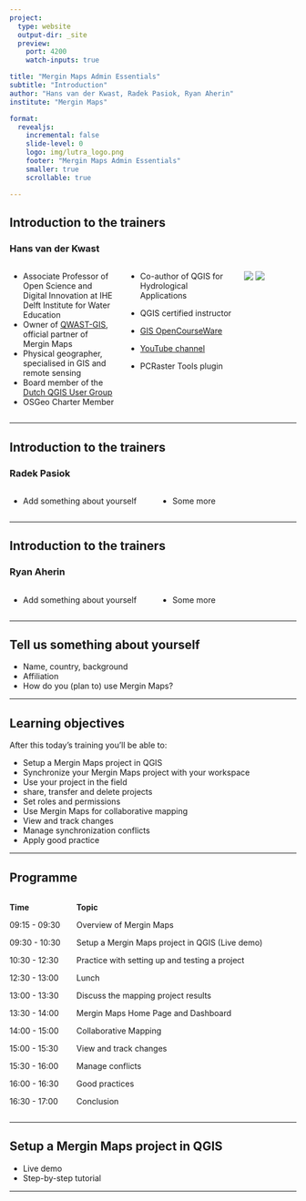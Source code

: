 ```yaml
---
project:
  type: website
  output-dir: _site
  preview:
    port: 4200
    watch-inputs: true

title: "Mergin Maps Admin Essentials"
subtitle: "Introduction"
author: "Hans van der Kwast, Radek Pasiok, Ryan Aherin"
institute: "Mergin Maps"

format:
  revealjs:
    incremental: false
    slide-level: 0
    logo: img/lutra_logo.png
    footer: "Mergin Maps Admin Essentials"
    smaller: true
    scrollable: true

---
```


## Introduction to the trainers
### Hans van der Kwast

:::: {.columns}
::: {.column width="40%"}
* Associate Professor of Open Science and Digital Innovation at IHE Delft Institute for Water Education
* Owner of [QWAST-GIS](https://www.qwast-gis.com/), official partner of Mergin Maps
* Physical geographer, specialised in GIS and remote sensing
* Board member of the [Dutch QGIS User Group](https://qgis.nl/)
* OSGeo Charter Member

:::

::: {.column width="40%"}

* Co-author of QGIS for Hydrological Applications
* QGIS certified instructor
* [GIS OpenCourseWare](https://courses.gisopencourseware.org/)

* [YouTube channel](https://www.youtube.com/@hansvanderkwast)

* PCRaster Tools plugin
:::

::: {.column width="20%"}

![](../../assets/QWAST_GIS.png)
![](../../assets/hyd2_230x.png)
:::
::::

::: {.notes}
:::

---

## Introduction to the trainers
### Radek Pasiok

:::: {.columns}
::: {.column width="50%"}
* Add something about yourself


:::

::: {.column width="50%"}
* Some more


:::
::::

::: {.notes}
:::

---

## Introduction to the trainers
### Ryan Aherin

:::: {.columns}
::: {.column width="50%"}
* Add something about yourself


:::

::: {.column width="50%"}
* Some more


:::
::::

::: {.notes}
:::
---

## Tell us something about yourself

* Name, country, background
* Affiliation
* How do you (plan to) use Mergin Maps?

---

## Learning objectives

After this today's training you'll be able to:

* Setup a Mergin Maps project in QGIS
* Synchronize your Mergin Maps project with your workspace
* Use your project in the field
* share, transfer and delete projects
* Set roles and permissions
* Use Mergin Maps for collaborative mapping
* View and track changes
* Manage synchronization conflicts
* Apply good practice

---

## Programme

:::: {.columns}
::: {.column width="20%"}
**Time**

09:15 - 09:30

09:30 - 10:30

10:30 - 12:30

12:30 - 13:00

13:00 - 13:30

13:30 - 14:00

14:00 - 15:00

15:00 - 15:30

15:30 - 16:00

16:00 - 16:30

16:30 - 17:00
:::

::: {.column width="80%"}
**Topic**

Overview of Mergin Maps

Setup a Mergin Maps project in QGIS (Live demo)

Practice with setting up and testing a project

Lunch

Discuss the mapping project results

Mergin Maps Home Page and Dashboard

Collaborative Mapping

View and track changes

Manage conflicts

Good practices

Conclusion
:::
::::


---

## Setup a Mergin Maps project in QGIS

* Live demo
* Step-by-step tutorial

---
